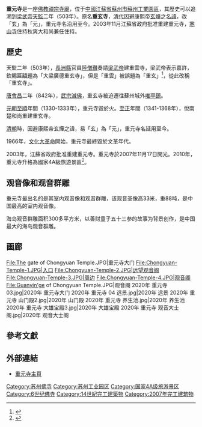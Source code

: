 {{Infobox religious building
| name = 重元寺
| native_name = 重玄寺
| image = Chongyuan-Temple-4.JPG
| image_size = 250px
| alt = 
| caption = 
| map_type = China
| map_size = 
| map_alt = 
| map_caption = Location in [[China|China]]
| location = {{CHN}}[[苏州工业园区|苏州工业园区]]
| coordinates = {{coord|31.406813|120.7801666|display=inline,title}}
| religious_affiliation = [[佛教|佛教]]
| deity = 
| country = {{CHN}}
| functional_status = 
| website = 
| founded_by = 
| year_completed = {{start date and age|503}}
}}

'''重元寺'''是一座[[佛教|佛教]][[禪宗|禪宗]][[寺廟|寺廟]]，位于[[中华人民共和国|中國]][[江蘇省|江蘇省]][[蘇州市|蘇州市]][[蘇州工業園區|蘇州工業園區]]，其歷史可以追溯到[[梁武帝|梁武帝]][[天監|天監]]二年（503年）。原名'''重玄寺'''，[[清代|清代]]因避康熙帝[[玄燁|玄燁]]之[[名諱|名諱]]，改「玄」為「元」，重元寺名沿用至今。2003年11月江蘇省政府批准重建重元寺，[[寒山寺|寒山寺]]住持秋爽大和尚兼任住持。

== 歷史 ==
天監二年（503年），[[長洲縣|長洲縣]]官員[[陸僧瓚|陸僧瓚]]奏請[[梁武帝|梁武帝]]建重雲寺，梁武帝表示嘉許，欽賜[[匾額|匾額]]題為「大梁廣德重玄寺」，但是「重雲」被誤題為「重玄」<ref>{{cite web| language =| publisher =苏州重元寺官方网站| title =重元寺历史| url =http://www.chongyuansi.org/about_View.asp?NewsId=108| author =| date =| accessdate =| deadurl =yes| archiveurl =https://web.archive.org/web/20100911152208/http://www.chongyuansi.org/about_View.asp?NewsId=108| archivedate =2010-09-11}}</ref>，從此改稱「重玄寺」。

[[唐|唐]][[会昌_(唐朝)|會昌]]二年（842年），[[唐武宗灭佛|武宗滅佛]]，重玄寺被迫遷往蘇州城外[[唯亭鎮|唯亭鎮]]。

[[元朝|元朝]][[至順|至順]]年間（1330-1333年），重元寺毀於火。[[至正|至正]]年間（1341-1368年），悅南楚和尚重建重玄寺。

[[清朝|清朝]]時，因避康熙帝玄燁之諱，易「玄」為「元」，重元寺名延用至今。

1966年，[[文化大革命|文化大革命]]開始，重元寺最終毀於文革年代。

2003年，江蘇省政府批准重建重元寺。重元寺於2007年11月17日開光。2010年，重元寺升格為國家4A級旅遊景區<ref>{{cite web| language =| publisher =江苏省民族宗教局网站| title =苏州重元寺升格为国家4A级旅游景区| url =http://www.jsmzzj.gov.cn/art/2010/8/27/art_14_9782.html| author =| date =| accessdate =}}{{dead link|date=2018年4月 |bot=InternetArchiveBot |fix-attempted=yes }}</ref>。

== 观音像和观音群雕 ==
重元寺最出名的是其室内观音像和观音群雕，该观音圣像高33米，重88吨，是中国最高的室内观音像。

海岛观音群雕面积300多平方米，以善财童子五十三参的故事为背景创作，是中国最大的海岛观音群雕。

==画廊==
<gallery>
File:The gate of Chongyuan Temple.JPG|重元寺大门
File:Chongyuan-Temple-1.JPG|入口
File:Chongyuan-Temple-2.JPG|远望观音阁
File:Chongyuan-Temple-3.JPG|周边
File:Chongyuan-Temple-4.JPG|观音阁
File:Guanyin'ge of Chongyuan Temple.JPG|观音阁
2020年 重元寺 03.jpg|2020年 重元寺大门
2020年 重元寺 04 远景.jpg|2020年 远景
2020年 重元寺 山门殿2.jpg|2020年 山门殿
2020年 重元寺 养生池.jpg|2020年 养生池
2020年 重元寺 大雄宝殿3.jpg|2020年 大雄宝殿
2020年 重元寺 观音大士阁.jpg|2020年 观音大士阁
</gallery>

==參考文獻==
{{reflist}}

==外部連結==
* [http://www.chongyuansi.org/ 重元寺主頁] {{Wayback|url=http://www.chongyuansi.org/ |date=20200918134116 }}

[[Category:苏州佛寺|Category:苏州佛寺]]
[[Category:苏州工业园区|Category:苏州工业园区]]
[[Category:国家4A级旅游景区|Category:国家4A级旅游景区]]
[[Category:6世纪佛寺|Category:6世纪佛寺]]
[[Category:14世紀完工建築物|Category:14世紀完工建築物]]
[[Category:2007年完工建筑物|Category:2007年完工建筑物]]